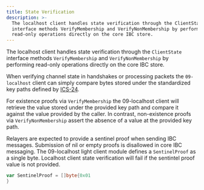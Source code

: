 ```yaml
---
title: State Verification
description: >-
  The localhost client handles state verification through the ClientState
  interface methods VerifyMembership and VerifyNonMembership by performing
  read-only operations directly on the core IBC store.
---
```


The localhost client handles state verification through the `ClientState` interface methods `VerifyMembership` and `VerifyNonMembership` by performing read-only operations directly on the core IBC store.

When verifying channel state in handshakes or processing packets the `09-localhost` client can simply compare bytes stored under the standardized key paths defined by [ICS-24](https://github.com/cosmos/ibc/tree/main/spec/core/ics-024-host-requirements).

For existence proofs via `VerifyMembership` the 09-localhost client will retrieve the value stored under the provided key path and compare it against the value provided by the caller. In contrast, non-existence proofs via `VerifyNonMembership` assert the absence of a value at the provided key path.

Relayers are expected to provide a sentinel proof when sending IBC messages. Submission of nil or empty proofs is disallowed in core IBC messaging.
The 09-localhost light client module defines a `SentinelProof` as a single byte. Localhost client state verification will fail if the sentintel proof value is not provided.

```go
var SentinelProof = []byte{0x01
}
```
